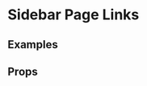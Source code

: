 
<Meta title="2 Pattern Library/4 Slices/Page Links" component={PageLinks} />

# Sidebar Page Links
 
 
## Examples

<Preview>
    <Story name="Three Links">
        <div style={{padding: "20px"}}>
            <PageLinks links={three} />
        </div>
    </Story>
</Preview>

<Preview>
    <Story name="Three Links with images">
        <div style={{padding: "20px"}}>
            <PageLinks links={three} withImages={true} />
        </div>
    </Story>
</Preview>

<Preview>
    <Story name="Four Links">
        <div style={{padding: "20px"}}>
            <PageLinks links={[...two, ...two]} />
        </div>
    </Story>
</Preview>

<Preview>
    <Story name="Six Links">
        <div style={{padding: "20px"}}>
            <PageLinks links={[...three, ...three]} />
        </div>
    </Story>
</Preview>

<Preview>
    <Story name="Nine Links">
        <div style={{padding: "20px"}}>
            <PageLinks links={[
                ...three, ...three, ...three
            ]} />
        </div>
    </Story>
</Preview>

<Preview>
    <Story name="Twelve Links">
        <div style={{padding: "20px"}}>
            <PageLinks links={[
                ...three, ...three, ...three, ...three
            ]} />
        </div>
    </Story>
</Preview>





## Props 

<Props of={PageLinks} />

